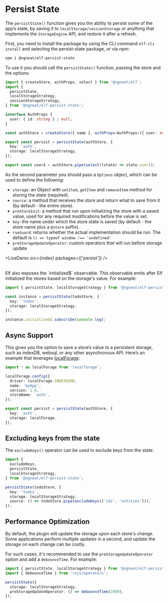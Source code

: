 # Persist State


The `persistState()` function gives you the ability to persist some of the app’s state, by saving it to `localStorage/sessionStorage` or anything that implements the `StorageEngine` API, and restore it after a refresh.

First, you need to install the package by using the CLI command `elf-cli install` and selecting the persist-state package, or via npm:

```bash
npm i @ngneat/elf-persist-state
```

To use it you should call the `persistState()` function, passing the store and the options:

```ts
import { createStore, withProps, select } from '@ngneat/elf';
import {
  persistState,
  localStorageStrategy,
  sessionStorageStrategy,
} from '@ngneat/elf-persist-state';

interface AuthProps {
  user: { id: string } | null;
}

const authStore = createStore({ name }, withProps<AuthProps>({ user: null }));

export const persist = persistState(authStore, {
  key: 'auth',
  storage: localStorageStrategy,
});

export const user$ = authStore.pipe(select((state) => state.user));
```

As the second parameter you should pass a `Options` object, which can be used to define the following:

- `storage`: an Object with `setItem`, `getItem` and `removeItem` method for storing the state (required).
- `source`: a method that receives the store and return what to save from it (by default - the entire store).
- `preStoreInit`: a method that run upon initializing the store with a saved value, used for any required modifications before the value is set.
- `key`: the name under which the store state is saved (by default - the store name plus a `@store` suffix).
- `runGuard`: returns whether the actual implementation should be run. The default is `() => typeof window !== 'undefined'`
- `preStorageUpdateOperator`: custom operators that will run before storage update

<LiveDemo src={index} packages={['persist']} />

<br />
Elf also exposes the `initialized$` observable. This observable emits after Elf initialized
the stores based on the storage's value. For example:

```ts
import { persistState, localStorageStrategy } from '@ngneat/elf-persist-state';

const instance = persistState(todoStore, {
  key: 'todos',
  storage: localStorageStrategy,
});

instance.initialized$.subscribe(console.log);
```

## Async Support

This gives you the option to save a store’s value to a persistent storage, such as indexDB, websql, or any other asynchronous API. Here’s an example that leverages [localForage](https://github.com/localForage/localForage):

```ts
import * as localForage from 'localforage';

localForage.config({
  driver: localForage.INDEXEDDB,
  name: 'myApp',
  version: 1.0,
  storeName: 'auth',
});

export const persist = persistState(authStore, {
  key: 'auth',
  storage: localForage,
});
```

## Excluding keys from the state

The `excludeKeys()` operator can be used to exclude keys from the state:

```ts
import {
  excludeKeys,
  persistState,
  localStorageStrategy,
} from '@ngneat/elf-persist-state';

persistState(todoStore, {
  key: 'todos',
  storage: localStorageStrategy,
  source: () => todoStore.pipe(excludeKeys(['ids', 'entities'])),
});
```

## Performance Optimization

By default, the plugin will update the storage upon each store's change. Some applications perform multiple updates in a second, and update the storage on each change can be costly.

For such cases, it's recommended to use the `preStorageUpdateOperator` option and add a `debounceTime`. For example:

```ts
import { persistState, localStorageStrategy } from '@ngneat/elf-persist-state';
import { debounceTime } from 'rxjs/operators';

persistState({
  storage: localStorageStrategy,
  preStorageUpdateOperator: () => debounceTime(2000),
});
```
